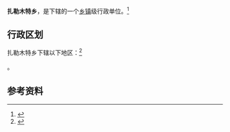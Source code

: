 {{中国乡级行政区|65/27/23/202/000}}

'''扎勒木特乡'''，是{{PRC admin/fullname|65/27/23/202/000|3}}下辖的一个[[乡镇|乡镇]]级行政单位。<ref>{{PRC admin/ref sgc|{{PRC admin/parent|65/27/23/202/000}}}}</ref>

== 行政区划 ==

扎勒木特乡下辖以下地区：<ref>{{PRC admin/ref sgc|65/27/23/202/000}}</ref>

{{PRC admin/children|65/27/23/202/000}}。

== 参考资料 ==

{{reflist}}

{{行政区划小作品}}
{{PRC admin/navcat|65/27/23/202/000}}